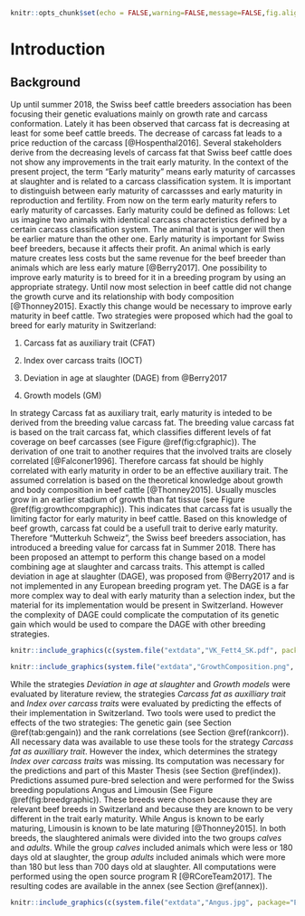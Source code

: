 ```r
knitr::opts_chunk$set(echo = FALSE,warning=FALSE,message=FALSE,fig.align = "center", fig.pos="H")
```
# Introduction {#intro}

## Background

Up until summer 2018, the Swiss beef cattle breeders association has been focusing their genetic evaluations mainly on growth rate and carcass conformation. 
Lately it has been observed that carcass fat is decreasing at least for some beef cattle breeds. The decrease of carcass fat leads to a price reduction of the carcass [@Hospenthal2016].
Several stakeholders derive from the decreasing levels of carcass fat that Swiss beef cattle does not show any improvements in the trait early maturity. 
In the context of the present project, the term "Early maturity" means early maturity of carcasses at slaughter and is related to a carcass classification system.
It is important to distinguish between early maturity of carcassses and early maturity in reproduction and fertility.
From now on the term early maturity refers to early maturity of carcasses.
Early maturity could be defined as follows:
Let us imagine two animals with identical carcass characteristics defined by a certain carcass classification system.
The animal that is younger will then be earlier mature than the other one.
Early maturity is important for Swiss beef breeders, because it affects their profit.
An animal which is early mature creates less costs but the same revenue for the beef breeder than animals which are less early mature [@Berry2017].
One possibility to improve early maturity is to breed for it in a breeding program by using an appropriate strategy.
Until now most selection in beef cattle did not change the growth curve and its relationship with body composition [@Thonney2015].
Exactly this change would be necessary to improve early maturity in beef cattle.
Two strategies were proposed which had the goal to breed for early maturity in Switzerland:

1. Carcass fat as auxiliary trait (CFAT)

2. Index over carcass traits (IOCT)

3. Deviation in age at slaughter (DAGE) from @Berry2017

4. Growth models (GM)

In strategy Carcass fat as auxiliary trait, early maturity is inteded to be derived from the breeding value carcass fat. 
The breeding value carcass fat is based on the trait carcass fat, which classifies different levels of fat coverage on beef carcasses (see Figure \@ref(fig:cfgraphic)).
The derivation of one trait to another requires that the involved traits are closely correlated [@Falconer1996].
Therefore carcass fat should be highly correlated with early maturity in order to be an effective auxiliary trait.
The assumed correlation is based on the theoretical knowledge about growth and body composition in beef cattle [@Thonney2015].
Usually muscles grow in an earlier stadium of growth than fat tissue (see Figure \@ref(fig:growthcompgraphic)).
This indicates that carcass fat is usually the limiting factor for early maturity in beef cattle.
Based on this knowledge of beef growth, carcass fat could be a usefull trait to derive early maturity.
Therefore "Mutterkuh Schweiz", the Swiss beef breeders association, has introduced a breeding value for carcass fat in Summer 2018.
There has been proposed an attempt to perform this change based on a model combining age at slaughter and carcass traits.
This attempt is called deviation in age at slaughter (DAGE), was proposed from @Berry2017 and is not implemented in any European breeding program yet.
The DAGE is a far more complex way to deal with early maturity than a selection index, but the material for its implementation would be present in Switzerland.
However the complexity of DAGE could complicate the computation of its genetic gain which would be used to compare the DAGE with other breeding strategies.
```r
knitr::include_graphics(c(system.file("extdata","VK_Fett4_SK.pdf", package="Exemplary"),system.file("extdata","VK_Fett1_SK.pdf", package="Exemplary")))
```

```r
knitr::include_graphics(system.file("extdata","GrowthComposition.png", package="Exemplary"))
```

While the strategies *Deviation in age at slaughter* and *Growth models* were evaluated by literature review, the strategies *Carcass fat as auxilliary trait* and *Index over carcass traits* were evaluated by predicting the effects of their implementation in Switzerland.
Two tools were used to predict the effects of the two strategies: The genetic gain (see Section  \@ref(tab:gengain)) and the rank correlations (see Section \@ref(rankcorr)).
All necessary data was available to use these tools for the strategy *Carcass fat as auxilliary trait*.
However the index, which determines the strategy *Index over carcass traits* was missing.
Its computation was necessary for the predictions and part of this Master Thesis (see Section \@ref(index)).
Predictions assumed pure-bred selection and were performed for the Swiss breeding populations Angus and Limousin (See Figure \@ref(fig:breedgraphic)).
These breeds were chosen because they are relevant beef breeds in Switzerland and because they are known to be very different in the trait early maturity. 
While Angus is known to be early maturing, Limousin is known to be late maturing [@Thonney2015].
In both breeds, the slaughtered animals were divided into the two groups *calves* and *adults*.
While the group *calves* included animals which were less or 180 days old at slaughter, the group *adults* included animals which were more than 180 but less than 700 days old at slaughter.
All computations were performed using the open source program R [@RCoreTeam2017].
The resulting codes are available in the annex (see Section \@ref(annex)).

```r
knitr::include_graphics(c(system.file("extdata","Angus.jpg", package="Exemplary"),system.file("extdata","Limousin.jpg", package="Exemplary")))
```
